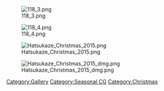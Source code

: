 [[File:118_3.png]]

[[File:118_4.png]]

[[File:Hatsukaze Christmas 2015.png]]

[[File:Hatsukaze Christmas 2015 dmg.png]]

[[Category:Gallery]] [[Category:Seasonal CG]] [[Category:Christmas]]
